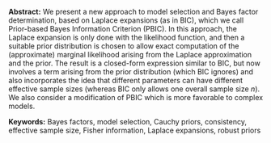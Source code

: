<span>**Abstract:**</span> We present a new approach to model selection
and Bayes factor determination, based on Laplace expansions (as in BIC),
which we call Prior-based Bayes Information Criterion (PBIC). In this
approach, the Laplace expansion is only done with the likelihood
function, and then a suitable prior distribution is chosen to allow
exact computation of the (approximate) marginal likelihood arising from
the Laplace approximation and the prior. The result is a closed-form
expression similar to BIC, but now involves a term arising from the
prior distribution (which BIC ignores) and also incorporates the idea
that different parameters can have different effective sample sizes
(whereas BIC only allows one overall sample size $n$). We also consider
a modification of PBIC which is more favorable to complex models.

<span>**Keywords:**</span> Bayes factors, model selection, Cauchy
priors, consistency, effective sample size, Fisher information, Laplace
expansions, robust priors
